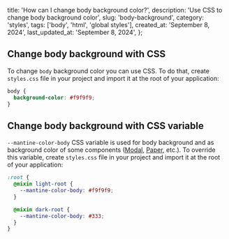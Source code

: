 
  title: 'How can I change body background color?',
  description: 'Use CSS to change body background color',
  slug: 'body-background',
  category: 'styles',
  tags: ['body', 'html', 'global styles'],
  created_at: 'September 8, 2024',
  last_updated_at: 'September 8, 2024',
};


## Change body background with CSS

To change `body` background color you can use CSS. To do that, create `styles.css`
file in your project and import it at the root of your application:

```css
body {
  background-color: #f9f9f9;
}
```

## Change body background with CSS variable

`--mantine-color-body` CSS variable is used for body background and
as background color of some components ([Modal](https://mantine.dev/core/modal/), [Paper](https://mantine.dev/core/paper/), etc.).
To override this variable, create `styles.css` file in your project and import it at the root of your application:

```scss
:root {
  @mixin light-root {
    --mantine-color-body: #f9f9f9;
  }

  @mixin dark-root {
    --mantine-color-body: #333;
  }
}
```
